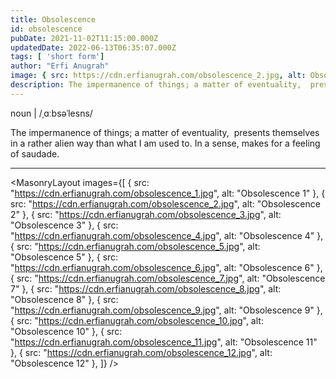 ```yaml
---
title: Obsolescence
id: obsolescence
pubDate: 2021-11-02T11:15:00.000Z
updatedDate: 2022-06-13T06:35:07.000Z
tags: [ 'short form']
author: "Erfi Anugrah"
image: { src: https://cdn.erfianugrah.com/obsolescence_2.jpg, alt: Obsolescence 2, positionx: 65%, positiony: 40% }
description: The impermanence of things; a matter of eventuality,  presents themselves in a rather alien way than what I am used to. In a sense, makes for a feeling of saudade.
---
```


noun | /ˌɑːbsəˈlesns/

The impermanence of things; a matter of eventuality,  presents themselves in a rather alien way than what I am used to. In a sense, makes for a feeling of saudade.

---

<MasonryLayout images={[
    { src: "https://cdn.erfianugrah.com/obsolescence_1.jpg", alt: "Obsolescence 1" },
    { src: "https://cdn.erfianugrah.com/obsolescence_2.jpg", alt: "Obsolescence 2" },
    { src: "https://cdn.erfianugrah.com/obsolescence_3.jpg", alt: "Obsolescence 3" },
    { src: "https://cdn.erfianugrah.com/obsolescence_4.jpg", alt: "Obsolescence 4" },
    { src: "https://cdn.erfianugrah.com/obsolescence_5.jpg", alt: "Obsolescence 5" },
    { src: "https://cdn.erfianugrah.com/obsolescence_6.jpg", alt: "Obsolescence 6" },
    { src: "https://cdn.erfianugrah.com/obsolescence_7.jpg", alt: "Obsolescence 7" },
    { src: "https://cdn.erfianugrah.com/obsolescence_8.jpg", alt: "Obsolescence 8" },
    { src: "https://cdn.erfianugrah.com/obsolescence_9.jpg", alt: "Obsolescence 9" },
    { src: "https://cdn.erfianugrah.com/obsolescence_10.jpg", alt: "Obsolescence 10" },
    { src: "https://cdn.erfianugrah.com/obsolescence_11.jpg", alt: "Obsolescence 11" },
    { src: "https://cdn.erfianugrah.com/obsolescence_12.jpg", alt: "Obsolescence 12" },
]} />

